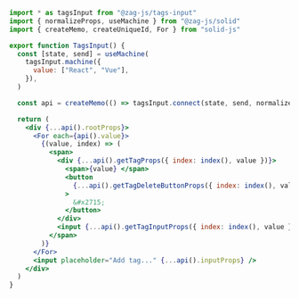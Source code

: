 ```jsx
import * as tagsInput from "@zag-js/tags-input"
import { normalizeProps, useMachine } from "@zag-js/solid"
import { createMemo, createUniqueId, For } from "solid-js"

export function TagsInput() {
  const [state, send] = useMachine(
    tagsInput.machine({
      value: ["React", "Vue"],
    }),
  )

  const api = createMemo(() => tagsInput.connect(state, send, normalizeProps))

  return (
    <div {...api().rootProps}>
      <For each={api().value}>
        {(value, index) => (
          <span>
            <div {...api().getTagProps({ index: index(), value })}>
              <span>{value} </span>
              <button
                {...api().getTagDeleteButtonProps({ index: index(), value })}
              >
                &#x2715;
              </button>
            </div>
            <input {...api().getTagInputProps({ index: index(), value })} />
          </span>
        )}
      </For>
      <input placeholder="Add tag..." {...api().inputProps} />
    </div>
  )
}
```
